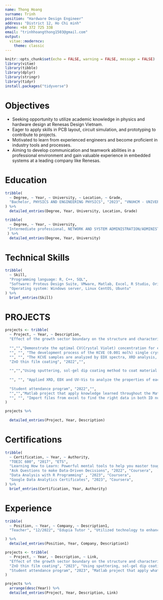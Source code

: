 ```yaml
---
name: Thong Hoang
surname: Trinh
position: "Hardware Design Engineer"
address: "District 12, Ho Chi minh"
phone: +84 372 725 338
email: "trinhhoangthong1503@gmail.com"
output: 
  vitae::moderncv:
    theme: classic
---
```


```r
knitr::opts_chunk$set(echo = FALSE, warning = FALSE, message = FALSE)
library(vitae)
library(tibble)
library(dplyr)
library(stringr)
library(tidyr)
install.packages("tidyverse")
```

# Objectives

* Seeking opportunity to utilize academic knowledge in physics and hardware design at Renesas Design Vietnam.
* Eager to apply skills in PCB layout, circuit simulation, and prototyping to contribute to projects.
* Motivated to learn from experienced engineers and become proficient in industry tools and processes.
* Aiming to develop communication and teamwork abilities in a professional environment and gain valuable experience in embedded systems at a leading company like Renesas.

# Education

```r
tribble(
  ~ Degree, ~ Year, ~ University, ~ Location, ~ Grade,
  "Bachelor, PHYSICS AND ENGINEERING PHYSICS", "2023", "VNUHCM - UNIVERSITY OF SCIENCE", "Ho Chi Minh City", "GPA: 7.5/10, Thesis: 9.5/10, Rank: 2nd in class",
) %>%
  detailed_entries(Degree, Year, University, Location, Grade)

```

```r
tribble(
  ~ Degree, ~ Year, ~ University,
 "Intermediate professional, NETWORK AND SYSTEM ADMINISTRATION/ADMINISTRATOR", "2017", "Information and Mass Communication Institute of Ho Chi Minh City (IMC)"
 ) %>% 
  detailed_entries(Degree, Year, University)
```

# Technical Skills

```r
tribble(
  ~ Skill,
  "Programming language: R, C++, SQL",
  "Software: Proteus Design Suite, VMware, Matlab, Excel, R Studio, Originlab, Tableau",
  "Operating system: Windows server, Linux CentOS, Ubuntu"
) %>%
  brief_entries(Skill)

```

# PROJECTS

```r
projects <- tribble(
  ~ Project, ~ Year, ~ Description,
  "Effect of the growth sector boundary on the structure and characteristics of KDP crystals grown from crystal violet and EDTA added mother solution", "2023","",
  
  "","","Demonstrate the optimal CV(Crystal Violet) concentration for enhancing the second harmonic generation (SHG) performance in KDP crystals",
  "", "", "The development process of the KCVE (0.001 mol%) single crystal rod is simulated using Matlab",
  "", "", "The KCVE samples are analyzed by EDX spectra, XRD analysis, and measurements such as UV-Vis spectra, PL spectra, and second harmonic generation (SHG) effects",
  "ZnO thin film coating", "2022","",
  
  "","","Using sputtering, sol-gel dip coating method to coat material.",
  
  "", "", "Applied XRD, EDX and UV-Vis to analyze the properties of each method",
  
  "Student attendance program", "2022","",
  "","","Matlab project that apply knowledge learned throughout the Matlab programming subject in my University",
  "", "", "Import files from excel to find the right data in both ID number and name then import back the new data to excel sheets",
)

projects %>%
  
  detailed_entries(Project, Year, Description)

```


# Certifications

```r
tribble(
  ~ Certification, ~ Year, ~ Authority,
  "TOEIC 600", "2017", "ETS",
  "Learning How to Learn: Powerful mental tools to help you master tough subjects" , "2020", "Coursera",
  "Ask Questions to make Data-Driven Decisions", "2022", "Coursera",
  "Data Analysis with R Programming" , "2023", "Coursera",
  "Google Data Analytics Certificates", "2023", "Coursera",
) %>%
  brief_entries(Certification, Year, Authority)

```

# Experience

```r
tribble(
  ~ Position, ~ Year, ~ Company, ~ Description1,
  "Teacher", "12/2022", "Edupia Tutor ", "Utilized technology to enhance instruction, increase student engagement, and provide real-world learning experiences"

) %>%
  detailed_entries(Position, Year, Company, Description1)

```



```r
projects <- tribble(
  ~ Project, ~ Year, ~ Description, ~ Link,
  "Effect of the growth sector boundary on the structure and characteristics of KDP crystals grown from crystal violet and EDTA added mother solution", "2023", "Demonstrate the optimal CV(Crystal Violet) concentration for enhancing the second harmonic generation (SHG) performance in KDP crystals.\nThe development process of the KCVE (0.001 mol%) single crystal rod is simulated using Matlab.\nThe KCVE samples are analyze by EDX spectra, XRD analysis, and measurements such as UV-Vis spectra, PL spectra, and second harmonic generation (SHG) effects.", "https://github.com/TomALtR/my_thesis_matlab",
  "ZnO thin film coating", "2023", "Using sputtering, sol-gel dip coating method to coat material.\nApplied XRD, EDX and UV-Vis to analyze the properties of each method.", NA,
  "Student attendance program", "2023", "Matlab project that apply what I have learn through out the matlab programing subject in my University.\nImport files from excel to find the right data in both ID number and name then import back the new data to excel sheets.", "https://github.com/TomALtR/my_thesis_matlab"
)

projects %>%
  arrange(desc(Year)) %>%
  detailed_entries(Project, Year, Description, Link)

```


